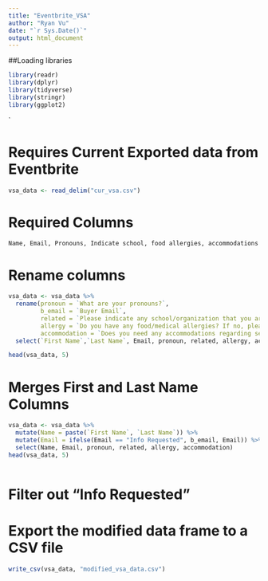 ```yaml
---
title: "Eventbrite_VSA"
author: "Ryan Vu"
date: "`r Sys.Date()`"
output: html_document
---
```


##Loading libraries
```r
library(readr)
library(dplyr)
library(tidyverse)
library(stringr)
library(ggplot2)
```
`

# Requires Current Exported data from Eventbrite
```r
vsa_data <- read_delim("cur_vsa.csv")
```
# Required Columns
```
Name, Email, Pronouns, Indicate school, food allergies, accommodations
```
# Rename columns
```r
vsa_data <- vsa_data %>%
  rename(pronoun = `What are your pronouns?`,
         b_email = `Buyer Email`,
         related = `Please indicate any school/organization that you are a part of. If you're a CS staff family member, please put staff name and your relation to the staff`,
         allergy = `Do you have any food/medical allergies? If no, please put N/A. If yes, please list them`,
         accommodation = `Does you need any accommodations regarding seating? (Ex. wheelchair, crutches, sensitivity to loud noises, etc) If not, please put N/A. If yes, please list them`) %>%
  select(`First Name`,`Last Name`, Email, pronoun, related, allergy, accommodation, b_email)

head(vsa_data, 5)
```
# Merges First and Last Name Columns
```r
vsa_data <- vsa_data %>%
  mutate(Name = paste(`First Name`, `Last Name`)) %>%
  mutate(Email = ifelse(Email == "Info Requested", b_email, Email)) %>%
  select(Name, Email, pronoun, related, allergy, accommodation)
head(vsa_data, 5)
  
```
# Filter out "Info Requested"
<!--```{r}
sa_data <- vsa_data %>%
  filter(Name != "Info Requested Info Requested")
```-->
# Export the modified data frame to a CSV file
```r
write_csv(vsa_data, "modified_vsa_data.csv")
```





